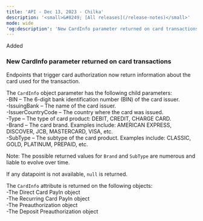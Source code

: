 ```yaml
---
title: 'API - Dec 13, 2023 - Chilka'  
description: '<small>&#8249; [All releases](/release-notes)</small>'  
mode: wide  
'og:description': 'New CardInfo parameter returned on card transactions'  
---
```

  
  <div class="pill pill-green rn-pill">Added</div> 
  
### New CardInfo parameter returned on card transactions  

Endpoints that trigger card authorization now return information about the card used for the transaction.  

The `CardInfo` object parameter has the following child parameters:  
-BIN – The 6-digit bank identification number (BIN) of the card issuer.  
-IssuingBank – The name of the card issuer.  
-IssuerCountryCode – The country where the card was issued.  
-Type – The type of card product: DEBIT, CREDIT, CHARGE CARD.  
-Brand – The card brand. Examples include: AMERICAN EXPRESS, DISCOVER, JCB, MASTERCARD, VISA, etc.  
-SubType – The subtype of the card product. Examples include: CLASSIC, GOLD, PLATINUM, PREPAID, etc.  

Note: The possible returned values for `Brand` and `SubType` are numerous and liable to evolve over time.  

If any datapoint is not available, `null` is returned.  

The `CardInfo` attribute is returned on the following objects:  
-The Direct Card PayIn object  
-The Recurring Card PayIn object  
-The Preauthorization object  
-The Deposit Preauthorization object